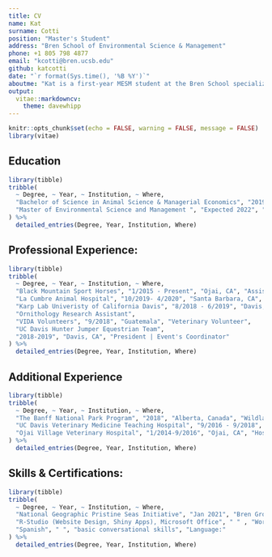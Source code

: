 ```yaml
---
title: CV
name: Kat
surname: Cotti
position: "Master's Student"
address: "Bren School of Environmental Science & Management"
phone: +1 805 798 4877
email: "kcotti@bren.ucsb.edu"
github: katcotti
date: "`r format(Sys.time(), '%B %Y')`"
aboutme: "Kat is a first-year MESM student at the Bren School specializing in Corporate Environmental Management and Energy & Climate."
output: 
  vitae::markdowncv:
    theme: davewhipp
---
```


```r
knitr::opts_chunk$set(echo = FALSE, warning = FALSE, message = FALSE)
library(vitae)
```
## Education

```r
library(tibble)
tribble(
  ~ Degree, ~ Year, ~ Institution, ~ Where,
  "Bachelor of Science in Animal Science & Managerial Economics", "2019", "Davis, CA", "University of California, Davis (UCD)",
  "Master of Environmental Science and Management ", "Expected 2022", "Santa Barbara, CA", "University of California, Santa Barbara (UCSB)",
) %>% 
  detailed_entries(Degree, Year, Institution, Where)
```
## Professional Experience: 

```r
library(tibble)
tribble(
  ~ Degree, ~ Year, ~ Institution, ~ Where,
  "Black Mountain Sport Horses", "1/2015 - Present", "Ojai, CA", "Assistant Trainer", 
  "La Cumbre Animal Hospital", "10/2019- 4/2020", "Santa Barbara, CA", "Veterinary Technician",
  "Karp Lab Univeristy of California Davis", "8/2018 - 6/2019", "Davis, CA",
  "Ornithology Research Assistant",
  "VIDA Volunteers", "9/2018", "Guatemala", "Veterinary Volunteer",
  "UC Davis Hunter Jumper Equestrian Team",
  "2018-2019", "Davis, CA", "President | Event's Coordinator"
) %>% 
  detailed_entries(Degree, Year, Institution, Where)
````
## Additional Experience

```r
library(tibble)
tribble(
  ~ Degree, ~ Year, ~ Institution, ~ Where,
  "The Banff National Park Program", "2018", "Alberta, Canada", "Wildlands Studies Field Study Program",
  "UC Davis Veterinary Medicine Teaching Hospital", "9/2016 - 9/2018", "Davis, CA", "Large Animal Student Assistant",
  "Ojai Village Veterinary Hospital", "1/2014-9/2016", "Ojai, CA", "Hospital Aide"
) %>% 
  detailed_entries(Degree, Year, Institution, Where)
```
## Skills & Certifications: 

```r
library(tibble)
tribble(
  ~ Degree, ~ Year, ~ Institution, ~ Where,
  "National Geographic Pristine Seas Initiative", "Jan 2021", "Bren Group Project Proposal - Economic Implications of Protecting the Patagonia Sea", "Proposal Writing",
  "R-Studio (Website Design, Shiny Apps), Microsoft Office", " " , "Word, Excel, Powerpoint","Computer Skills:",
  "Spanish", " ", "basic conversational skills", "Language:"
) %>% 
  detailed_entries(Degree, Year, Institution, Where)
```


